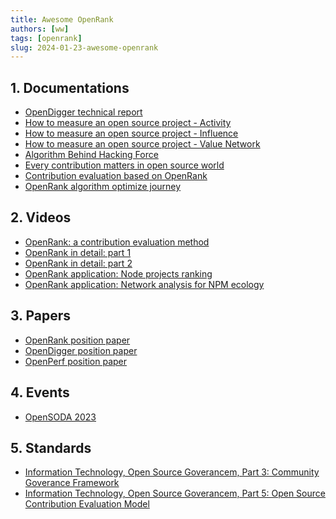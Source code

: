 ```yaml
---
title: Awesome OpenRank
authors: [ww]
tags: [openrank]
slug: 2024-01-23-awesome-openrank
---
```


## 1. Documentations

- [OpenDigger technical report](https://github.com/X-lab2017/open-research/files/12237903/Opendigger.-.pdf)
- [How to measure an open source project - Activity](http://blog.frankzhao.cn/how_to_measure_open_source_1/)
- [How to measure an open source project - Influence](http://blog.frankzhao.cn/how_to_measure_open_source_2/)
- [How to measure an open source project - Value Network](http://blog.frankzhao.cn/how_to_measure_open_source_3/)
- [Algorithm Behind Hacking Force](https://blog.frankzhao.cn/algorithm_behind_hacking_force/)
- [Every contribution matters in open source world](https://blog.frankzhao.cn/how_to_measure_open_source_4/)
- [Contribution evaluation based on OpenRank](https://blog.frankzhao.cn/openrank_in_project/)
- [OpenRank algorithm optimize journey](https://blog.frankzhao.cn/openrank_optimize/)

## 2. Videos

- [OpenRank: a contribution evaluation method](https://www.bilibili.com/video/BV1kk4y1478h/)
- [OpenRank in detail: part 1](https://www.bilibili.com/video/BV1Re41197FL/)
- [OpenRank in detail: part 2](https://www.bilibili.com/video/BV1iM411D7uB/)
- [OpenRank application: Node projects ranking](https://www.bilibili.com/video/BV1bh4y147Xd/)
- [OpenRank application: Network analysis for NPM ecology](https://www.bilibili.com/video/BV1ge4y1H7QW/)

## 3. Papers

- [OpenRank position paper](https://www.researchgate.net/publication/376686121_OpenRank_Leaderboard_Motivating_Open_Source_Collaborations_Through_Social_Network_Evaluation_in_Alibaba)
- [OpenDigger position paper](https://arxiv.org/abs/2311.15204)
- [OpenPerf position paper](https://arxiv.org/abs/2311.15212)

## 4. Events

- [OpenSODA 2023](https://atomgit.com/x-lab/OpenSODA)

## 5. Standards

- [Information Technology, Open Source Goverancem, Part 3: Community Goverance Framework](https://www.ttbz.org.cn/StandardManage/Detail/101704/)
- [Information Technology, Open Source Goverancem, Part 5: Open Source Contribution Evaluation Model](https://www.ttbz.org.cn/StandardManage/Detail/101699/)
